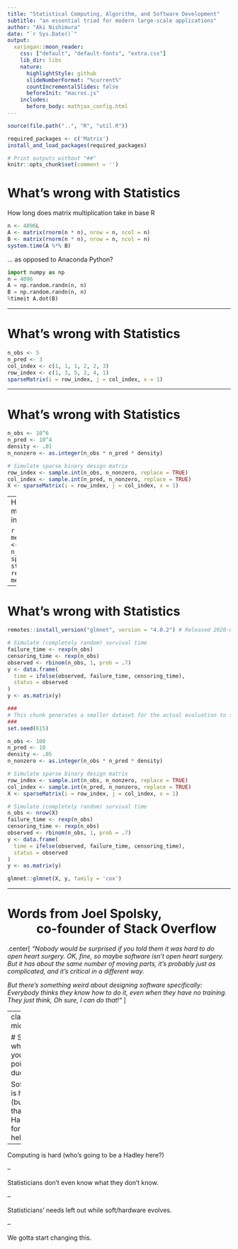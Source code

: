 ```yaml
---
title: "Statistical Computing, Algorithm, and Software Development"
subtitle: "an essential triad for modern large-scale applications"
author: "Aki Nishimura"
date: "`r Sys.Date()`"
output:
  xaringan::moon_reader:
    css: ["default", "default-fonts", "extra.css"]
    lib_dir: libs
    nature:
      highlightStyle: github
      slideNumberFormat: "%current%"
      countIncrementalSlides: false
      beforeInit: "macros.js"
    includes:
      before_body: mathjax_config.html
---
```


```r
source(file.path("..", "R", "util.R"))

required_packages <- c('Matrix')
install_and_load_packages(required_packages)

# Print outputs without "##"
knitr::opts_chunk$set(comment = '')
```


# What's wrong with Statistics

How long does matrix multiplication take in base R

```r
n <- 4096L
A <- matrix(rnorm(n * n), nrow = n, ncol = n)
B <- matrix(rnorm(n * n), nrow = n, ncol = n)
system.time(A %*% B)
```

... as opposed to Anaconda Python?

```python
import numpy as np
n = 4096
A = np.random.randn(n, n)
B = np.random.randn(n, n)
%timeit A.dot(B)
```

---

# What's wrong with Statistics

```r
n_obs <- 5
n_pred <- 3
col_index <- c(1, 1, 1, 2, 2, 3)
row_index <- c(1, 3, 5, 2, 4, 1)
sparseMatrix(i = row_index, j = col_index, x = 1)
```

---

# What's wrong with Statistics

```r
n_obs <- 10^6
n_pred <- 10^4
density <- .01
n_nonzero <- as.integer(n_obs * n_pred * density)
```

```r
# Simulate sparse binary design matrix
row_index <- sample.int(n_obs, n_nonzero, replace = TRUE)
col_index <- sample.int(n_pred, n_nonzero, replace = TRUE)
X <- sparseMatrix(i = row_index, j = col_index, x = 1)
```

--
How much memory to store $X$ in dense format?

```r
memory_req_in_gb <- 8 * n_obs * n_pred / 1024^3
sprintf("Dense storage will require %.2gGB.", memory_req_in_gb)
```

---

# What's wrong with Statistics

```r
remotes::install_version("glmnet", version = "4.0.2") # Released 2020-06-16
```

```r
# Simulate (completely random) survival time
failure_time <- rexp(n_obs)
censoring_time <- rexp(n_obs)
observed <- rbinom(n_obs, 1, prob = .7)
y <- data.frame(
  time = ifelse(observed, failure_time, censoring_time),
  status = observed
)
y <- as.matrix(y)
```

```r
###
# This chunk generates a smaller dataset for the actual evaluation to save on execution time.
###
set.seed(615)

n_obs <- 100
n_pred <- 10
density <- .05
n_nonzero <- as.integer(n_obs * n_pred * density)

# Simulate sparse binary design matrix
row_index <- sample.int(n_obs, n_nonzero, replace = TRUE)
col_index <- sample.int(n_pred, n_nonzero, replace = TRUE)
X <- sparseMatrix(i = row_index, j = col_index, x = 1)

# Simulate (completely random) survival time
n_obs <- nrow(X)
failure_time <- rexp(n_obs)
censoring_time <- rexp(n_obs)
observed <- rbinom(n_obs, 1, prob = .7)
y <- data.frame(
  time = ifelse(observed, failure_time, censoring_time),
  status = observed
)
y <- as.matrix(y)
```

```r
glmnet::glmnet(X, y, family = 'cox')
```

---

# Words from Joel Spolsky, <br> $\qquad$co-founder of Stack Overflow

.center[
_"Nobody would be surprised if you told them it was hard to do open heart surgery. OK, fine, so maybe software isn't open heart surgery. But it has about the same number of moving parts, it's probably just as complicated, and it's critical in a different way._

_But there's something weird about designing software specifically: Everybody thinks they know how to do it, even when they have no training. They just think, Oh sure, I can do that!"_
]

---
class: middle

# So, what's your point, dude?

Software is hard (but thanks Hadley for your help).

--

Computing is hard (who's going to be a Hadley here?)

--

Statisticians don't even know what they don't know.

--

Statisticians' needs left out while soft/hardware evolves.

--

We gotta start changing this.

